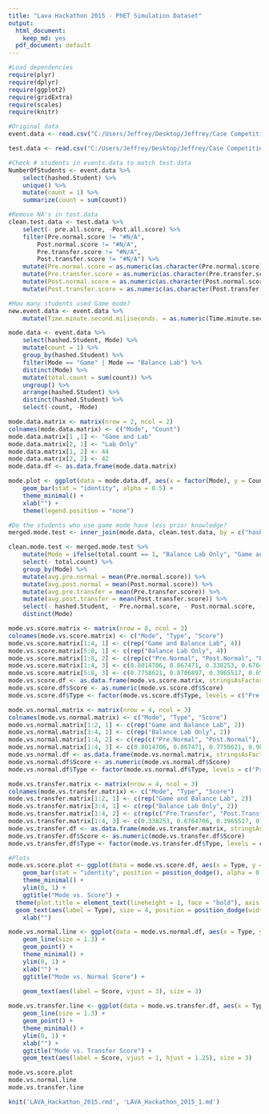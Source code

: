 ```yaml
---
title: "Lava Hackathon 2015 - PhET Simulation Dataset"
output:
  html_document:
    keep_md: yes
  pdf_document: default
---
```


```r
#Load dependencies
require(plyr)
require(dplyr)
require(ggplot2)
require(gridExtra)
require(scales)
require(knitr)
```

```r
#Original data
event.data <- read.csv("C:/Users/Jeffrey/Desktop/Jeffrey/Case Competition/CASE COMPS/LAVA Hackathon 2015/Physics Simulation - Ido Roll/_Data Team_/Transformed or Formatted Data/Data01.csv")

test.data <- read.csv("C:/Users/Jeffrey/Desktop/Jeffrey/Case Competition/CASE COMPS/LAVA Hackathon 2015/Physics Simulation - Ido Roll/_Data Team_/Transformed or Formatted Data/test.data.csv")

#Check # students in events.data to match test.data
NumberOfStudents <- event.data %>%
	select(hashed.Student) %>%
	unique() %>%
	mutate(count = 1) %>%
	summarize(count = sum(count))

#Remove NA's in test.data
clean.test.data <- test.data %>%
	select(- pre.all.score, -Post.all.score) %>%
	filter(Pre.normal.score != "#N/A",
		Post.normal.score != "#N/A",
		Pre.transfer.score != "#N/A",
		Post.transfer.score != "#N/A") %>%
	mutate(Pre.normal.score = as.numeric(as.character(Pre.normal.score))) %>%
	mutate(Pre.transfer.score = as.numeric(as.character(Pre.transfer.score))) %>%
	mutate(Post.normal.score = as.numeric(as.character(Post.normal.score))) %>%
	mutate(Post.transfer.score = as.numeric(as.character(Post.transfer.score)))

#How many students used Game mode?
new.event.data <- event.data %>%
	mutate(Time.minute.second.miliseconds. = as.numeric(Time.minute.second.miliseconds.))

mode.data <- event.data %>%
	select(hashed.Student, Mode) %>%
	mutate(count = 1) %>%
	group_by(hashed.Student) %>%
	filter(Mode == "Game" | Mode == "Balance Lab") %>%
	distinct(Mode) %>%
	mutate(total.count = sum(count)) %>%
	ungroup() %>%
	arrange(hashed.Student) %>%
	distinct(hashed.Student) %>%
	select(-count, -Mode)

mode.data.matrix <- matrix(nrow = 2, ncol = 2)
colnames(mode.data.matrix) <- c("Mode", "Count")
mode.data.matrix[1 ,1] <- "Game and Lab"
mode.data.matrix[2, 1] <- "Lab Only"
mode.data.matrix[1, 2] <- 44
mode.data.matrix[2, 2] <- 42
mode.data.df <- as.data.frame(mode.data.matrix)

mode.plot <- ggplot(data = mode.data.df, aes(x = factor(Mode), y = Count, fill = Mode)) +
	geom_bar(stat = "identity", alpha = 0.5) +
	theme_minimal() +
	xlab("") +
	theme(legend.position = "none")

#Do the students who use game mode have less prior knowledge?
merged.mode.test <- inner_join(mode.data, clean.test.data, by = c("hashed.Student" = "hashed.Student"))

clean.mode.test <- merged.mode.test %>%
	mutate(Mode = ifelse(total.count == 1, "Balance Lab Only", "Game and Balance Lab")) %>%
	select(- total.count) %>%
	group_by(Mode) %>%
	mutate(avg.pre.normal = mean(Pre.normal.score)) %>%
	mutate(avg.post.normal = mean(Post.normal.score)) %>%
	mutate(avg.pre.transfer = mean(Pre.transfer.score)) %>%
	mutate(avg.post.transfer = mean(Post.transfer.score)) %>%
	select(- hashed.Student, - Pre.normal.score, - Post.normal.score, - Pre.transfer.score, - Post.transfer.score) %>%
	distinct(Mode)

mode.vs.score.matrix <- matrix(nrow = 8, ncol = 3)
colnames(mode.vs.score.matrix) <- c("Mode", "Type", "Score")
mode.vs.score.matrix[1:4, 1] <- c(rep("Game and Balance Lab", 4))
mode.vs.score.matrix[5:8, 1] <- c(rep("Balance Lab Only", 4))
mode.vs.score.matrix[1:8, 2] <- c(rep(c("Pre.Normal", "Post.Normal", "Pre.Transfer", "Post.Transfer"), 2))
mode.vs.score.matrix[1:4, 3] <- c(0.8014706, 0.867471, 0.338253, 0.6764706)
mode.vs.score.matrix[5:8, 3] <- c(0.7758621, 0.8706897, 0.3965517, 0.6551724)
mode.vs.score.df <- as.data.frame(mode.vs.score.matrix, stringsAsFactors = FALSE)
mode.vs.score.df$Score <- as.numeric(mode.vs.score.df$Score)
mode.vs.score.df$Type <- factor(mode.vs.score.df$Type, levels = c("Pre.Normal", "Post.Normal","Pre.Transfer", "Post.Transfer"))

mode.vs.normal.matrix <- matrix(nrow = 4, ncol = 3)
colnames(mode.vs.normal.matrix) <- c("Mode", "Type", "Score")
mode.vs.normal.matrix[1:2, 1] <- c(rep("Game and Balance Lab", 2))
mode.vs.normal.matrix[3:4, 1] <- c(rep("Balance Lab Only", 2))
mode.vs.normal.matrix[1:4, 2] <- c(rep(c("Pre.Normal", "Post.Normal"), 2))
mode.vs.normal.matrix[1:4, 3] <- c(0.8014706, 0.867471, 0.7758621, 0.9806897)
mode.vs.normal.df <- as.data.frame(mode.vs.normal.matrix, stringsAsFactors = FALSE)
mode.vs.normal.df$Score <- as.numeric(mode.vs.normal.df$Score)
mode.vs.normal.df$Type <- factor(mode.vs.normal.df$Type, levels = c("Pre.Normal", "Post.Normal"))

mode.vs.transfer.matrix <- matrix(nrow = 4, ncol = 3)
colnames(mode.vs.transfer.matrix) <- c("Mode", "Type", "Score")
mode.vs.transfer.matrix[1:2, 1] <- c(rep("Game and Balance Lab", 2))
mode.vs.transfer.matrix[3:4, 1] <- c(rep("Balance Lab Only", 2))
mode.vs.transfer.matrix[1:4, 2] <- c(rep(c("Pre.Transfer", "Post.Transfer"), 2))
mode.vs.transfer.matrix[1:4, 3] <- c(0.338253, 0.6764706, 0.3965517, 0.6551724)
mode.vs.transfer.df <- as.data.frame(mode.vs.transfer.matrix, stringsAsFactors = FALSE)
mode.vs.transfer.df$Score <- as.numeric(mode.vs.transfer.df$Score)
mode.vs.transfer.df$Type <- factor(mode.vs.transfer.df$Type, levels = c("Pre.Transfer", "Post.Transfer"))

#Plots
mode.vs.score.plot <- ggplot(data = mode.vs.score.df, aes(x = Type, y = Score, fill = Mode)) +
	geom_bar(stat = "identity", position = position_dodge(), alpha = 0.5) + 
	theme_minimal() +
	ylim(0, 1) +
	ggtitle("Mode vs. Score") +
  theme(plot.title = element_text(lineheight = 1, face = "bold"), axis.text.x = element_blank()) +
  geom_text(aes(label = Type), size = 4, position = position_dodge(width = 0.8), hjust = -0.1, angle = -90) +
	xlab("")

mode.vs.normal.line <- ggplot(data = mode.vs.normal.df, aes(x = Type, y = Score, group = Mode, colour = Mode)) +
	geom_line(size = 1.3) +
	geom_point() +
	theme_minimal() +
	ylim(0, 1) +
	xlab("") +
	ggtitle("Mode vs. Normal Score") +
  
	geom_text(aes(label = Score, vjust = 3), size = 3)

mode.vs.transfer.line <- ggplot(data = mode.vs.transfer.df, aes(x = Type, y = Score, group = Mode, colour = Mode)) +
	geom_line(size = 1.3) +
	geom_point() +
	theme_minimal() +
	ylim(0, 1) +
	xlab("") +
	ggtitle("Mode vs. Transfer Score") +
	geom_text(aes(label = Score, vjust = 1, hjust = 1.25), size = 3)
```

```r
mode.vs.score.plot
mode.vs.normal.line
mode.vs.transfer.line
```

```r
knit('LAVA_Hackathon_2015.rmd', 'LAVA_Hackathon_2015_1.md')
```